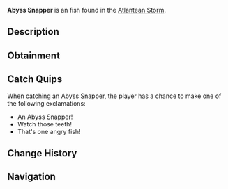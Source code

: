 {{FishInfobox
|image          = Abyss Snapper.png
|rarity         = Uncommon
|sea            = First Sea
|location       = [[Atlantean Storm]]
|sublocation    = 
|sources        = Fishing Rod
|radar_location = 
|xp             = 180
|weather        = Foggy
|time           = 
|season         = Autumn
|bait           = Fish Head
|base_weight    = 4
|base_value     = 300
|weight_range   = 2.5
|base_chance    = 55
|base_resil     = 60
}}
'''Abyss Snapper''' is an {{Rarity|Uncommon}} fish found in the [[Atlantean Storm]].

== Description ==
{{Description|A territorial fish with sharp teeth and storm-grey scales. These snappers have adapted to the constant turbulence of the Atlantean Storm, using the currents to ambush their prey.|Bestiary Entry}}

== Obtainment ==
{{Description|Found in the mid-depths of the Atlantean Storm.|Bestiary Hint}}
{{Fish Availability|
Grand Reef/Atlantean Storm
|top_rods      = 
Astralhook Rod\272327.72\278979.64;
Ethereal Prism Rod\270787.06\309259.68;
No-Life Rod\269564.31\269564.31;
Seraphic Rod\266740.59\266740.59;
Leviathan's Fang Rod\262401.59\262401.59;
Training Rod\262307.69\314166.67;
Flimsy Rod\190928.57\190928.57;
Depthseeker Rod\244461.37\208074.95;
Challenger's Rod\244254.17\244254.17;
Rod Of The Forgotten Fang\243444.93\243444.93;
Avalanche Rod\240865.86\186454.75;
Verdant Shear Rod\238048.96\227156.38;
Trident Rod\231552.05\191179.05;
Zeus Rod\227043.65\227043.65;
Free Spirit Rod\224374.77\190524.45;
Blazebringer Rod\222120.01\214325.49;
Rod Of The Depths\220983.41\220983.41;
Volcanic Rod\215132.79\172310.22;
Rod Of The Exalted One\207633.13\207633.13;
Steady Rod\131531.09\93727.47
|recommended   = Ethereal Prism Rod
}}

== Catch Quips ==
When catching an Abyss Snapper, the player has a chance to make one of the following exclamations:
* An Abyss Snapper!
* Watch those teeth!
* That's one angry fish!

== Change History ==
{{Change History|{{subst:Current Version}}}}

== Navigation ==
{{Fish Navbox|Atlantean Storm}}